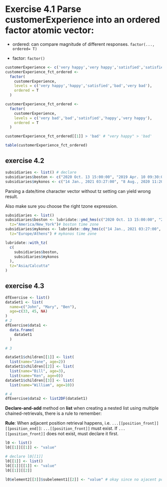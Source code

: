 
# Exercise 4.1 Parse customerExperience into an ordered factor atomic vector:

  * ordered: can compare magnitude of different responses. `factor(..., ordered= T)`
  
  * factor: `factor()`

```r
customerExperience <- c('very happy','very happy','satisfied','satisfied','satisfied','very happy','bad','bad','satisfied','satisfied','bad','happy','happy','very happy','happy','happy','satisfied','very happy','very happy','satisfied','satisfied','very happy','satisfied','bad','very happy','very bad','very happy','bad','bad','very bad')
customerExperience_fct_ordered <- 
  factor(
    customerExperience, 
    levels = c('very happy','happy','satisfied','bad','very bad'),
    ordered = T
  )

customerExperience_fct_ordered <- 
  factor(
    customerExperience, 
    levels = c('very bad','bad','satisfied','happy','very happy'),
    ordered = T
  )

customerExperience_fct_ordered[[1]] > 'bad' # "very happy" > 'bad'

table(customerExperience_fct_ordered)
```

## exercise 4.2

```r
subsidiaries <- list() # declare
subsidiaries$boston <- c("2020 Oct. 13 15:00:00", "2019 Apr. 10 09:30:00") # boston time zone
subsidiaries$mykonos <- c("14 Jan., 2021 03:27:00", "8 Aug., 2020 11:20:00") # mykonos time zone
```

Parsing a date/time character vector without tz setting can yield wrong result.

Also make sure you choose the right tzone expression. 
```r
subsidiaries <- list()
subsidiaries$boston <- lubridate::ymd_hms(c("2020 Oct. 13 15:00:00", "2019 Apr. 10 09:30:00"),
  tz="America/New_York")# boston time zone
subsidiaries$mykonos <- lubridate::dmy_hms(c("14 Jan., 2021 03:27:00", "8 Aug., 2020 11:20:00"),
  tz="Europe/Athens") # mykonos time zone
```


```r
lubridate::with_tz(
  c(
    subsidiaries$boston,
    subsidiaries$mykonos
  ),
  tz="Asia/Calcutta"
)
```

## exercise 4.3

```r
dfExercise <- list()
dataSet1 <- list(
  name=c("John", "Mary", "Ben"),
  age=c(33, 45, NA)
)
# 2
dfExercise$data1 <-
  data.frame(
    dataSet1
  )

# 3

dataSet1$children[[1]] <- list(
  list(name="Jane", age=2))
dataSet1$children[[2]] <- list(
  list(name="Bill", age=3),
  list(name="Ken", age=0))
dataSet1$children[[3]] <- list(
  list(name="William", age=10))

# 4
dfExercise$data2 <- list2DF(dataSet1)
```


**Declare-and-add** method on **list** when creating a nested list using multiple chained-retrievals, there is a rule to remember:

  **Rule**: When adjacent position retrieval happens, i.e. `...[[position_front]][[position_end]]`: `...[[position_front]]` must exist. If `...[[position_front]]` does not exist, must declare it first.

```r
l0 <- list()
l0[[1]][[1]] <- "value"

# declare l0[[1]]
l0[[1]] <- list()
l0[[1]][[1]] <- "value"
l0[[1]][[2]]

l0$element2[[3]]$subelement1[[2]] <- "value" # okay since no ajacent position retrieval

```


